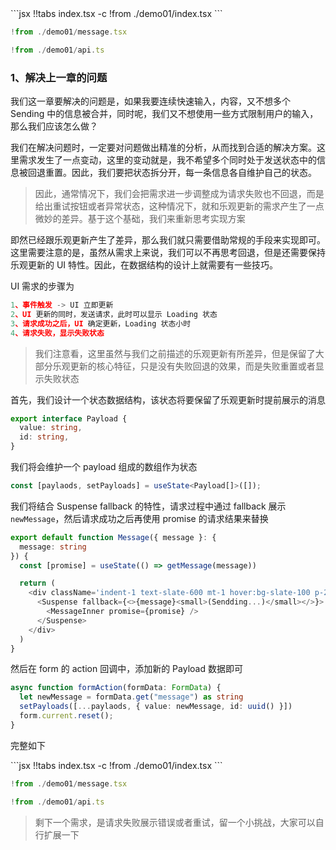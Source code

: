 
<Demo01 />
<CodeTabs>
```jsx !!tabs index.tsx -c
!from ./demo01/index.tsx
```

```jsx !!tabs message.tsx -c
!from ./demo01/message.tsx
```

```jsx !!tabs api.ts -c
!from ./demo01/api.ts
```
</CodeTabs>

### 1、**解决上一章的问题**

我们这一章要解决的问题是，如果我要连续快速输入，内容，又不想多个 Sending 中的信息被合并，同时呢，我们又不想使用一些方式限制用户的输入，那么我们应该怎么做？

我们在解决问题时，一定要对问题做出精准的分析，从而找到合适的解决方案。这里需求发生了一点变动，这里的变动就是，我不希望多个同时处于发送状态中的信息被回退重置。因此，我们要把状态拆分开，每一条信息各自维护自己的状态。

> 因此，通常情况下，我们会把需求进一步调整成为请求失败也不回退，而是给出重试按钮或者异常状态，这种情况下，就和乐观更新的需求产生了一点微妙的差异。基于这个基础，我们来重新思考实现方案

即然已经跟乐观更新产生了差异，那么我们就只需要借助常规的手段来实现即可。这里需要注意的是，虽然从需求上来说，我们可以不再思考回退，但是还需要保持乐观更新的 UI 特性。因此，在数据结构的设计上就需要有一些技巧。

UI 需求的步骤为

```javascript
1、事件触发 -> UI 立即更新
2、UI 更新的同时，发送请求，此时可以显示 Loading 状态
3、请求成功之后，UI 确定更新，Loading 状态小时
4、请求失败，显示失败状态
```

> 我们注意看，这里虽然与我们之前描述的乐观更新有所差异，但是保留了大部分乐观更新的核心特征，只是没有失败回退的效果，而是失败重置或者显示失败状态

首先，我们设计一个状态数据结构，该状态将要保留了乐观更新时提前展示的消息

```ts
export interface Payload {
  value: string,
  id: string,
}
```

我们将会维护一个 payload 组成的数组作为状态

```ts
const [paylaods, setPayloads] = useState<Payload[]>([]);
```

我们将结合 Suspense fallback 的特性，请求过程中通过 fallback 展示 `newMessage`，然后请求成功之后再使用 promise 的请求结果来替换

```ts message.ts -c
export default function Message({ message }: {
  message: string
}) {
  const [promise] = useState(() => getMessage(message))

  return (
    <div className='indent-1 text-slate-600 mt-1 hover:bg-slate-100 p-2 cursor-pointer rounded'>
      <Suspense fallback={<>{message}<small>(Sendding...)</small></>}>
        <MessageInner promise={promise} />
      </Suspense>
    </div>
  )
}
```

然后在 form 的 action 回调中，添加新的 Payload 数据即可

```ts
async function formAction(formData: FormData) {
  let newMessage = formData.get("message") as string
  setPayloads([...paylaods, { value: newMessage, id: uuid() }])
  form.current.reset();
}
```

完整如下

<Demo01 />
<CodeTabs>
```jsx !!tabs index.tsx -c
!from ./demo01/index.tsx
```

```jsx !!tabs message.tsx -c
!from ./demo01/message.tsx
```

```jsx !!tabs api.ts -c
!from ./demo01/api.ts
```
</CodeTabs>


> 剩下一个需求，是请求失败展示错误或者重试，留一个小挑战，大家可以自行扩展一下
